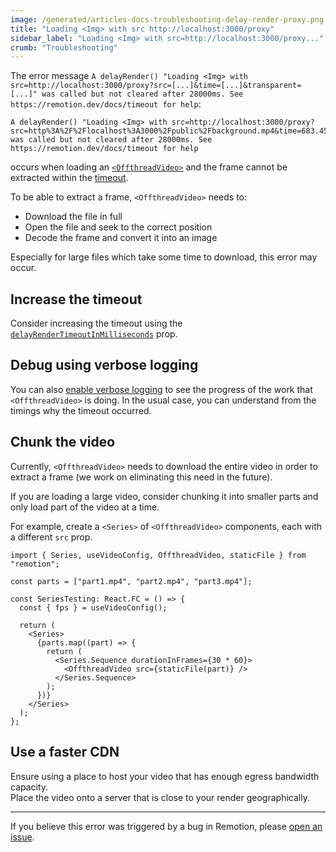 ```yaml
---
image: /generated/articles-docs-troubleshooting-delay-render-proxy.png
title: "Loading <Img> with src http://localhost:3000/proxy"
sidebar_label: "Loading <Img> with src=http://localhost:3000/proxy..."
crumb: "Troubleshooting"
---
```


The error message `A delayRender() "Loading <Img> with src=http://localhost:3000/proxy?src=[...]&time=[...]&transparent=[...]" was called but not cleared after 28000ms. See https://remotion.dev/docs/timeout for help`:

```
A delayRender() "Loading <Img> with src=http://localhost:3000/proxy?src=http%3A%2F%2Flocalhost%3A3000%2Fpublic%2Fbackground.mp4&time=683.45&transparent=false" was called but not cleared after 28000ms. See https://remotion.dev/docs/timeout for help
```

occurs when loading an [`<OffthreadVideo>`](/docs/offthreadvideo) and the frame cannot be extracted within the [timeout](/docs/cli/render#--timeout).

To be able to extract a frame, `<OffthreadVideo>` needs to:

- Download the file in full
- Open the file and seek to the correct position
- Decode the frame and convert it into an image

Especially for large files which take some time to download, this error may occur.

## Increase the timeout

Consider increasing the timeout using the [`delayRenderTimeoutInMilliseconds`](/docs/offthreadvideo/#delayrendertimeoutinmilliseconds) prop.

## Debug using verbose logging

You can also [enable verbose logging](/docs/troubleshooting/debug-failed-render) to see the progress of the work that `<OffthreadVideo>` is doing. In the usual case, you can understand from the timings why the timeout occurred.

## Chunk the video

Currently, `<OffthreadVideo>` needs to download the entire video in order to extract a frame (we work on eliminating this need in the future).

If you are loading a large video, consider chunking it into smaller parts and only load part of the video at a time.

For example, create a `<Series>` of `<OffthreadVideo>` components, each with a different `src` prop.

```tsx twoslash
import { Series, useVideoConfig, OffthreadVideo, staticFile } from "remotion";

const parts = ["part1.mp4", "part2.mp4", "part3.mp4"];

const SeriesTesting: React.FC = () => {
  const { fps } = useVideoConfig();

  return (
    <Series>
      {parts.map((part) => {
        return (
          <Series.Sequence durationInFrames={30 * 60}>
            <OffthreadVideo src={staticFile(part)} />
          </Series.Sequence>
        );
      })}
    </Series>
  );
};
```

## Use a faster CDN

Ensure using a place to host your video that has enough egress bandwidth capacity.  
Place the video onto a server that is close to your render geographically.

---

If you believe this error was triggered by a bug in Remotion, please [open an issue](/docs/get-help).
